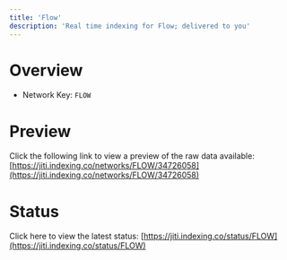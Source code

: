 ```yaml
---
title: 'Flow'
description: 'Real time indexing for Flow; delivered to you'
---
```


# Overview
- Network Key: `FLOW`

# Preview
Click the following link to view a preview of the raw data available: [https://jiti.indexing.co/networks/FLOW/34726058](https://jiti.indexing.co/networks/FLOW/34726058)

# Status
Click here to view the latest status: [https://jiti.indexing.co/status/FLOW](https://jiti.indexing.co/status/FLOW)
